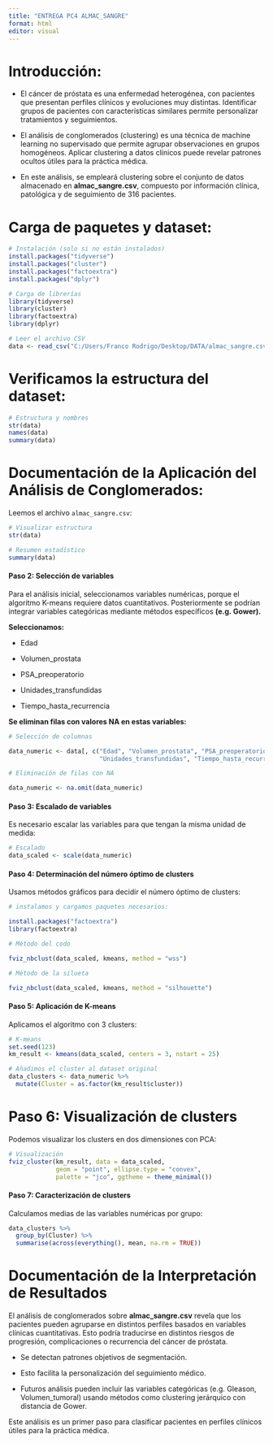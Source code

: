 ---
title: "ENTREGA PC4 ALMAC_SANGRE"
format: html
editor: visual
---

# Introducción:

-   El cáncer de próstata es una enfermedad heterogénea, con pacientes que presentan perfiles clínicos y evoluciones muy distintas. Identificar grupos de pacientes con características similares permite personalizar tratamientos y seguimientos.

-   El análisis de conglomerados (clustering) es una técnica de machine learning no supervisado que permite agrupar observaciones en grupos homogéneos. Aplicar clustering a datos clínicos puede revelar patrones ocultos útiles para la práctica médica.

-   En este análisis, se empleará clustering sobre el conjunto de datos almacenado en **almac_sangre.csv**, compuesto por información clínica, patológica y de seguimiento de 316 pacientes.

# Carga de paquetes y dataset: 

```{r}
# Instalación (solo si no están instalados)
install.packages("tidyverse")
install.packages("cluster")
install.packages("factoextra")
install.packages("dplyr")

# Carga de librerías
library(tidyverse)
library(cluster)
library(factoextra)
library(dplyr)

# Leer el archivo CSV
data <- read_csv("C:/Users/Franco Rodrigo/Desktop/DATA/almac_sangre.csv")
```

# Verificamos la estructura del dataset: 

```{r}
# Estructura y nombres
str(data)
names(data)
summary(data)
```

# Documentación de la Aplicación del Análisis de Conglomerados: 

Leemos el archivo `almac_sangre.csv`:

```{r}
# Visualizar estructura
str(data)

# Resumen estadístico
summary(data)
```

#### **Paso 2: Selección de variables**

Para el análisis inicial, seleccionamos variables numéricas, porque el algoritmo K-means requiere datos cuantitativos. Posteriormente se podrían integrar variables categóricas mediante métodos específicos **(e.g. Gower).**

**Seleccionamos:**

-   Edad

-   Volumen_prostata

-   PSA_preoperatorio

-   Unidades_transfundidas

-   Tiempo_hasta_recurrencia

**Se eliminan filas con valores NA en estas variables:**

```{r}
# Selección de columnas

data_numeric <- data[, c("Edad", "Volumen_prostata", "PSA_preoperatorio",
                         "Unidades_transfundidas", "Tiempo_hasta_recurrencia")]

# Eliminación de filas con NA

data_numeric <- na.omit(data_numeric)
```

#### **Paso 3: Escalado de variables**

Es necesario escalar las variables para que tengan la misma unidad de medida:

```{r}
# Escalado
data_scaled <- scale(data_numeric)
```

#### **Paso 4: Determinación del número óptimo de clusters**

Usamos métodos gráficos para decidir el número óptimo de clusters:

```{r}

# instalamos y cargamos paquetes necesarios:

install.packages("factoextra")
library(factoextra)

# Método del codo

fviz_nbclust(data_scaled, kmeans, method = "wss")

# Método de la silueta

fviz_nbclust(data_scaled, kmeans, method = "silhouette")
```

#### **Paso 5: Aplicación de K-means**

Aplicamos el algoritmo con 3 clusters:

```{r}
# K-means
set.seed(123)
km_result <- kmeans(data_scaled, centers = 3, nstart = 25)

# Añadimos el cluster al dataset original
data_clusters <- data_numeric %>%
  mutate(Cluster = as.factor(km_result$cluster))
```

# Paso 6: Visualización de clusters

Podemos visualizar los clusters en dos dimensiones con PCA:

```{r}
# Visualización
fviz_cluster(km_result, data = data_scaled,
             geom = "point", ellipse.type = "convex",
             palette = "jco", ggtheme = theme_minimal())
```

#### **Paso 7: Caracterización de clusters**

Calculamos medias de las variables numéricas por grupo:

```{r}
data_clusters %>%
  group_by(Cluster) %>%
  summarise(across(everything(), mean, na.rm = TRUE))
```

# Documentación de la Interpretación de Resultados

El análisis de conglomerados sobre **almac_sangre.csv** revela que los pacientes pueden agruparse en distintos perfiles basados en variables clínicas cuantitativas. Esto podría traducirse en distintos riesgos de progresión, complicaciones o recurrencia del cáncer de próstata.

-   Se detectan patrones objetivos de segmentación.

-   Esto facilita la personalización del seguimiento médico.

-   Futuros análisis pueden incluir las variables categóricas (e.g. Gleason, Volumen_tumoral) usando métodos como clustering jerárquico con distancia de Gower.

Este análisis es un primer paso para clasificar pacientes en perfiles clínicos útiles para la práctica médica.
